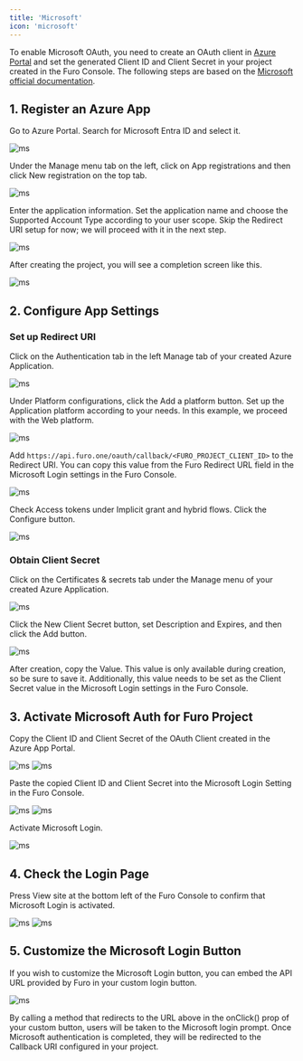 ```yaml
---
title: 'Microsoft'
icon: 'microsoft'
---
```


To enable Microsoft OAuth, you need to create an OAuth client in [Azure Portal](https://portal.azure.com/) and set the generated Client ID and Client Secret in your project created in the Furo Console. The following steps are based on the [Microsoft official documentation](https://learn.microsoft.com/en-us/graph/auth-register-app-v2).

## 1. Register an Azure App

Go to Azure Portal. Search for Microsoft Entra ID and select it.

<img src="/images/ms1.png" alt="ms" />

Under the Manage menu tab on the left, click on App registrations and then click New registration on the top tab.

<img src="/images/ms3.png" alt="ms" />

Enter the application information. Set the application name and choose the Supported Account Type according to your user scope. Skip the Redirect URI setup for now; we will proceed with it in the next step.

<img src="/images/ms4.webp" alt="ms" />

After creating the project, you will see a completion screen like this.

<img src="/images/ms5.png" alt="ms" />

## 2. Configure App Settings

### Set up Redirect URI

Click on the Authentication tab in the left Manage tab of your created Azure Application.

<img src="/images/ms6.png" alt="ms" />

Under Platform configurations, click the Add a platform button.
Set up the Application platform according to your needs. In this example, we proceed with the Web platform.

<img src="/images/ms7.png" alt="ms" />

Add `https://api.furo.one/oauth/callback/<FURO_PROJECT_CLIENT_ID>` to the Redirect URI. You can copy this value from the Furo Redirect URL field in the Microsoft Login settings in the Furo Console.

<img src="/images/ms8.png" alt="ms" />

Check Access tokens under Implicit grant and hybrid flows. Click the Configure button.

<img src="/images/ms9.png" alt="ms" />

### Obtain Client Secret

Click on the Certificates & secrets tab under the Manage menu of your created Azure Application.

<img src="/images/ms10.png" alt="ms" />

Click the New Client Secret button, set Description and Expires, and then click the Add button.

<img src="/images/ms11.png" alt="ms" />

After creation, copy the Value. This value is only available during creation, so be sure to save it. Additionally, this value needs to be set as the Client Secret value in the Microsoft Login settings in the Furo Console.

## 3. Activate Microsoft Auth for Furo Project

Copy the Client ID and Client Secret of the OAuth Client created in the Azure App Portal.

<img src="/images/ms12.png" alt="ms" />

<img src="/images/ms13.png" alt="ms" />

Paste the copied Client ID and Client Secret into the Microsoft Login Setting in the Furo Console.

<img src="/images/ms14.webp" alt="ms" />

<img src="/images/ms15.webp" alt="ms" />

Activate Microsoft Login.

<img src="/images/ms16.png" alt="ms" />

## 4. Check the Login Page

Press View site at the bottom left of the Furo Console to confirm that Microsoft Login is activated.

<img src="/images/ms16.png" alt="ms" />

<img src="/images/ms17.png" alt="ms" />

## 5. Customize the Microsoft Login Button

If you wish to customize the Microsoft Login button, you can embed the API URL provided by Furo in your custom login button.

<img src="/images/ms18.png" alt="ms" />

By calling a method that redirects to the URL above in the onClick() prop of your custom button, users will be taken to the Microsoft login prompt. Once Microsoft authentication is completed, they will be redirected to the Callback URI configured in your project.
